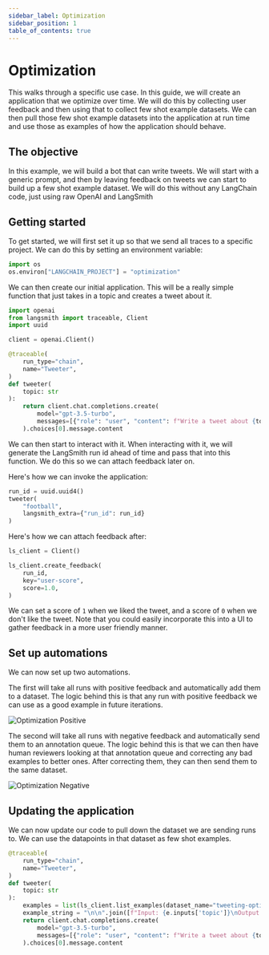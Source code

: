 ```yaml
---
sidebar_label: Optimization
sidebar_position: 1
table_of_contents: true
---
```


# Optimization

This walks through a specific use case.
In this guide, we will create an application that we optimize over time.
We will do this by collecting user feedback and then using that to collect few shot example datasets.
We can then pull those few shot example datasets into the application at run time and use those as examples of how the application should behave.

## The objective

In this example, we will build a bot that can write tweets.
We will start with a generic prompt, and then by leaving feedback on tweets we can start to build up a few shot example dataset.
We will do this without any LangChain code, just using raw OpenAI and LangSmith

## Getting started

To get started, we will first set it up so that we send all traces to a specific project.
We can do this by setting an environment variable:

```python
import os
os.environ["LANGCHAIN_PROJECT"] = "optimization"
```

We can then create our initial application. This will be a really simple function that just takes in a topic and creates a tweet about it.

```python
import openai
from langsmith import traceable, Client
import uuid

client = openai.Client()

@traceable(
    run_type="chain",
    name="Tweeter",
)
def tweeter(
    topic: str
):
    return client.chat.completions.create(
        model="gpt-3.5-turbo",
        messages=[{"role": "user", "content": f"Write a tweet about {topic}"}],
    ).choices[0].message.content
```

We can then start to interact with it.
When interacting with it, we will generate the LangSmith run id ahead of time and pass that into this function.
We do this so we can attach feedback later on.

Here's how we can invoke the application:

```python
run_id = uuid.uuid4()
tweeter(
    "football",
    langsmith_extra={"run_id": run_id}
)
```

Here's how we can attach feedback after:

```python
ls_client = Client()

ls_client.create_feedback(
    run_id,
    key="user-score",
    score=1.0,
)
```

We can set a score of `1` when we liked the tweet, and a score of `0` when we don't like the tweet.
Note that you could easily incorporate this into a UI to gather feedback in a more user friendly manner.

## Set up automations

We can now set up two automations.

The first will take all runs with positive feedback and automatically add them to a dataset.
The logic behind this is that any run with positive feedback we can use as a good example in future iterations.

![Optimization Positive](../static/optimization-positive.png)

The second will take all runs with negative feedback and automatically send them to an annotation queue.
The logic behind this is that we can then have human reviewers looking at that annotation queue and correcting any bad examples to better ones.
After correcting them, they can then send them to the same dataset.

![Optimization Negative](../static/optimization-negative.png)

## Updating the application

We can now update our code to pull down the dataset we are sending runs to.
We can use the datapoints in that dataset as few shot examples.

```python
@traceable(
    run_type="chain",
    name="Tweeter",
)
def tweeter(
    topic: str
):
    examples = list(ls_client.list_examples(dataset_name="tweeting-optimization"))
    example_string = "\n\n".join([f"Input: {e.inputs['topic']}\nOutput: {e.outputs['output']}" for e in examples])
    return client.chat.completions.create(
        model="gpt-3.5-turbo",
        messages=[{"role": "user", "content": f"Write a tweet about {topic}. Here are some examples of how to do this well:\n\n{example_string}"}],
    ).choices[0].message.content
```
